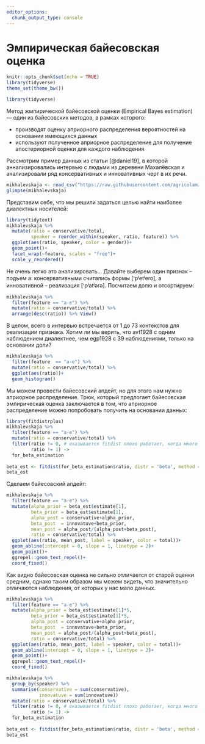 ```yaml
---
editor_options: 
  chunk_output_type: console
---
```


# Эмпирическая байесовская оценка

```r
knitr::opts_chunk$set(echo = TRUE)
library(tidyverse)
theme_set(theme_bw())
```

```r
library(tidyverse)
```


Метод жмпирической байесовской оценки (Empirical Bayes estimation) --- один из байесовских методов, в рамках которого:

* производят оценку априорного распределения вероятностей на основании имеющихся данных
* используют полученное априорное распределение для получение апостериорной оценки для каждого наблюдения

Рассмотрим пример данных из статьи [@daniel19], в которой аннализировались интервью с людьми из деревени Махалёвская и анализировали ряд консервативных и инновативных  черт в их речи.

```r
mikhalevskaja <- read_csv("https://raw.githubusercontent.com/agricolamz/2021_da4l/master/data/ustya_data.csv")
glimpse(mikhalevskaja)
```

Представим себе, что мы решили задаться целью найти наиболее диалектных носителей:

```r
library(tidytext)
mikhalevskaja %>% 
  mutate(ratio = conservative/total,
         speaker = reorder_within(speaker, ratio, feature)) %>% 
  ggplot(aes(ratio, speaker, color = gender))+
  geom_point()+
  facet_wrap(~feature, scales = "free")+
  scale_y_reordered()
```

Не очень легко это анализировать... Давайте выберем один признак -- подъем a: консервативными считались формы [ꞌpʲetʲero], а инновативной -- реализация [ꞌpʲatʲərə]. Посчитаем долю и отсортируем:

```r
mikhalevskaja %>% 
  filter(feature == "a-e") %>% 
  mutate(ratio = conservative/total) %>% 
  arrange(desc(ratio)) %>% View()
```

В целом, всего в интервью встречается от 1 до 73 контекстов для реализации признака. Хотим ли мы верить, что avt1928 с одним наблюдением диалектнее, чем egp1928 с 39 наблюдениями, только на основании доли?

```r
mikhalevskaja %>% 
  filter(feature  == "a-e") %>% 
  mutate(ratio = conservative/total) %>% 
  ggplot(aes(ratio))+
  geom_histogram()
```

Мы можем провести байесовский апдейт, но для этого нам нужно априорное распределение. Трюк, который предлогает байесовская эмпирическая оценка заключается в том, что априорное распределение можно попробовать получить на основании данных:

```r
library(fitdistrplus)
mikhalevskaja %>% 
  filter(feature == "a-e") %>% 
  mutate(ratio = conservative/total) %>% 
  filter(ratio != 0, # оказывается fitdist плохо работает, когда много крайних точек
         ratio != 1) ->
  for_beta_estimation 
  
beta_est <- fitdist(for_beta_estimation$ratio, distr = 'beta', method = 'mle')
beta_est
```

Сделаем байесовский апдейт:

```r
mikhalevskaja %>% 
  filter(feature == "a-e") %>% 
  mutate(alpha_prior = beta_est$estimate[1],
         beta_prior = beta_est$estimate[1],
         alpha_post = conservative+alpha_prior,
         beta_post  = innovatuve+beta_prior,
         mean_post = alpha_post/(alpha_post+beta_post),
         ratio = conservative/total) %>% 
  ggplot(aes(ratio, mean_post, label = speaker, color = total))+
  geom_abline(intercept = 0, slope = 1, linetype = 2)+
  geom_point()+
  ggrepel::geom_text_repel()+
  coord_fixed()
```

Как видно байесовская оценка не сильно отличается от старой оценки средним, однако таким образом мы можем видеть, что значительно отличаются наблюдения, от которых у нас мало данных.

```r
mikhalevskaja %>% 
  filter(feature == "a-e") %>% 
  mutate(alpha_prior = beta_est$estimate[1]*5,
         beta_prior = beta_est$estimate[1]*5,
         alpha_post = conservative+alpha_prior,
         beta_post  = innovatuve+beta_prior,
         mean_post = alpha_post/(alpha_post+beta_post),
         ratio = conservative/total) %>% 
  ggplot(aes(ratio, mean_post, label = speaker, color = total))+
  geom_abline(intercept = 0, slope = 1, linetype = 2)+
  geom_point()+
  ggrepel::geom_text_repel()+
  coord_fixed()
```


```r
mikhalevskaja %>% 
  group_by(speaker) %>% 
  summarise(conservative = sum(conservative), 
            innovatuve = sum(innovatuve))
  mutate(ratio = conservative/total) %>% 
  filter(ratio != 0, # оказывается fitdist плохо работает, когда много крайних точек
         ratio != 1) ->
  for_beta_estimation 
  
beta_est <- fitdist(for_beta_estimation$ratio, distr = 'beta', method = 'mle')
beta_est

```

